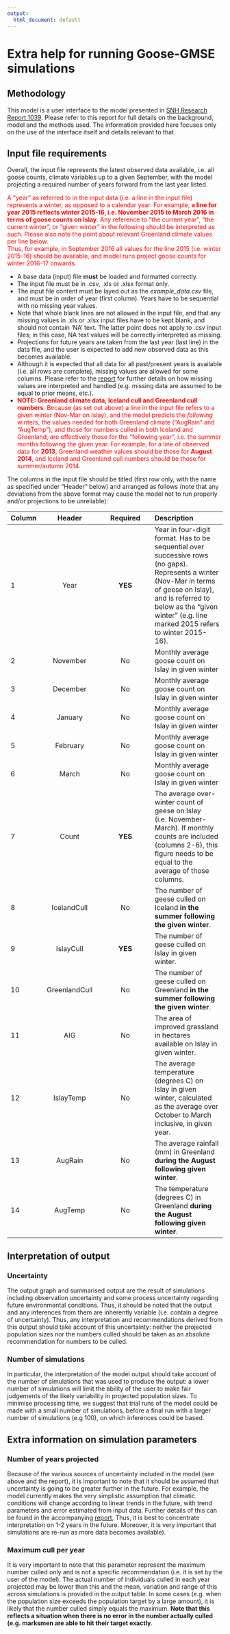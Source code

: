 ```yaml
---
output:
  html_document: default
---
```


# Extra help for running Goose-GMSE simulations

## Methodology

This model is a user interface to the model presented in [SNH Research Report 1039](https://www.nature.scot/snh-research-report-1039-development-population-model-tool-predict-shooting-levels-greenland). 
Please refer to this report for full details on the background, model and the methods used. The information provided here 
focuses only on the use of the interface itself and details relevant to that.  

## Input file requirements

Overall, the input file represents the latest observed data available, i.e. all goose counts, climate variables up to a 
given September, with the model projecting a required number of years forward from the last year listed.  
  
<span style="color: red;">
A "year" as referred to in the input data (i.e. a line in the input file) represents a winter, as opposed to a calendar 
year. For example, __a line for year 2015 reflects winter 2015-16, i.e. November 2015 to March 2016 in terms of goose 
counts on Islay__. Any reference to "the current year", "the current winter", or "given winter" in the following should 
be interpreted as such. 
Please also note the point about relevant Greenland climate values per line below.  
Thus, for example, in September 2016 all values for the line 2015 (i.e. winter 2015-16) should be available, and model 
runs project goose counts for winter 2016-17 onwards.  
</span>

- A base data (input) file __must__ be loaded and formatted correctly.   
- The input file must be in .csv, .xls or .xlsx  format only.  
- The input file content must be layed out as the _example_data.csv_ file, and must be in order of year (first column). 
Years have to be sequential with no missing year values.
- Note that whole blank lines are not allowed in the input file, and that any missing values in 
.xls or .xlsx input files have to be kept blank, and should not contain 'NA' text. The latter point does not apply to 
.csv input files; in this case, NA text values will be correctly interpreted as missing.
- Projections for future years are taken from the last year (last line) in the data file, and the user is expected to add 
new observed data as this becomes available.
- Although it is expected that all data for all past/present years is available (i.e. all rows are complete), missing 
values are allowed for some columns. Please refer to the [report](https://www.nature.scot/snh-research-report-1039-development-population-model-tool-predict-shooting-levels-greenland) 
for further details on how missing values are interpreted and handled (e.g. missing data are assumed to be equal to prior 
means, etc.).  
- <span style="color: red;">__NOTE: Greenland climate data, Iceland cull and Greenland cull numbers__. Because (as set 
out above) a line in the input file refers to a given winter (Nov-Mar on Islay), and the model predicts the _following_ 
winters, the values needed for both Greenland climate ("AugRain" and "AugTemp"), and those for numbers culled in both 
Iceland and Greenland, are effectively those for the "following year", i.e. the summer months following the given year. 
For example, for a line of observed data for __2013__, Greenland weather values should be those for __August 2014__, 
and Iceland and Greenland cull numbers should be those for summer/autumn 2014.</span>

The columns in the input file should be titled (first row only, with the name as specified under "Header" below) and 
arranged as follows (note that any deviations from the above format may cause the model not to run properly and/or 
projections to be unreliable):  

| Column | Header   | Required     | Description |
| :--- | :--------:    | :-------: | :-----------|
| 1    | Year       | __YES__| Year in four-digit format. Has to be sequential over successive rows (no gaps).  Represents a winter (Nov-Mar in terms of geese on Islay), and is referred to below as the "given winter" (e.g. line marked 2015 refers to winter 2015-16).|
| 2    | November   | No     | Monthly average goose count on Islay in given winter
| 3    | December   | No     | Monthly average goose count on Islay in given winter
| 4    | January    | No     | Monthly average goose count on Islay in given winter
| 5    | February   | No     | Monthly average goose count on Islay in given winter
| 6    | March      | No     | Monthly average goose count on Islay in given winter
| 7    | Count      | __YES__|  The average over-winter count of geese on Islay (i.e. November-March). If monthly counts are included (columns 2-6), this figure needs to be equal to the average of those columns. 
| 8    | IcelandCull| No     | The number of geese culled on Iceland __in the summer following the given winter__.
| 9    | IslayCull  | __YES__| The number of geese culled on Islay in given winter.
| 10   | GreenlandCull | No  | The number of geese culled on Greenland __in the summer following the given winter__.
| 11   | AIG       | No  |  The area of improved grassland in hectares available on Islay in given winter.
| 12   | IslayTemp | No  | The average temperature (degrees C) on Islay in given winter, calculated as the average over October to March inclusive, in given year.
| 13   | AugRain   | No  | The average rainfall (mm) in Greenland __during the August following given winter__.
| 14   | AugTemp   | No  | The temperature (degrees C) in Greenland __during the August following given winter__.

## Interpretation of output

### Uncertainty
The output graph and summarised output are the result of simulations including observation uncertainty and some process 
uncertainty regarding future environmental conditions. Thus, it should be noted that the output and any inferences from 
them are inherently variable (i.e. contain a degree of uncertainty). Thus, any interpretation and recommendations 
derived from this output should take account of this uncertainty: neither the projected population sizes nor the numbers 
culled should be taken as an absolute recommendation for numbers to be culled.

### Number of simulations
In particular, the interpretation of the model output should take account of the number of simulations that was used to 
produce the output: a lower number of simulations will limit the ability of the user to make fair judgements of the 
likely variability in projected population sizes. To minimise processing time, we suggest that trial runs of the model 
could be made with a small number of simulations, before a final run with a larger number of simulations (e.g 100), on 
which inferences could be based.

## Extra information on simulation parameters

### Number of years projected
Because of the various sources of uncertainty included in the model (see above and the report), it is important to note 
that it should be assumed that uncertainty is going to be greater further in the future. For example, the model 
currently makes the very simplistic assumption that climatic conditions will change according to linear trends in the 
future, with trend parameters and error estimated from input data. Further details of this can be found in the 
accompanying [report](https://www.nature.scot/snh-research-report-1039-development-population-model-tool-predict-shooting-levels-greenland"), 
Thus, it is best to concentrate interpretation on 1-2 years in the future. Moreover, it is very important that 
simulations are re-run as more data becomes available).

### Maximum cull per year
It is very important to note that this parameter represent the maximum number culled only and is not a specific 
recommendation (i.e. it is set by the user of the model). The actual number of individuals culled in each year 
projected may be lower than this and the mean, variation and range of this across simulations is provided in the output 
table. In some cases (e.g. when the population size exceeds the population target by a large amount), it is likely that 
the number culled simply equals the maximum. __Note that this reflects a situation when there is no error in the number 
actually culled (e.g. marksmen are able to hit their target exactly__.
